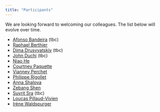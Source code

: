 ```yaml
---
title: "Participants"
---
```


We are looking forward to welcoming our colleagues.
The list below will evolve over time.

* [Afonso Bandeira](https://people.math.ethz.ch/~abandeira/) (tbc)
* [Raphael Berthier](https://raphael-berthier.github.io/)
* [Dima Drusvyatskiy](https://sites.google.com/uw.edu/ddrusv/home) (tbc)
* [John Duchi](https://stanford.edu/~jduchi/) (tbc)
* [Niao He](https://odi.inf.ethz.ch/niaohe.html)
* [Courtney Paquette](https://cypaquette.github.io/)
* [Vianney Perchet](https://vianney.ai/)
* [Philippe Rigollet](https://math.mit.edu/~rigollet/)
* [Anna Shalova](https://sites.google.com/view/annashalova/home)
* [Zebang Shen](https://shenzebang.github.io/)
* [Suvrit Sra](https://optml.mit.edu/) (tbc)
* [Loucas Pillaud-Vivien](https://thebiglouloup.github.io/loucaspillaudvivien/)
* [Irène Waldspurger](https://www.ceremade.dauphine.fr/~waldspurger/)
